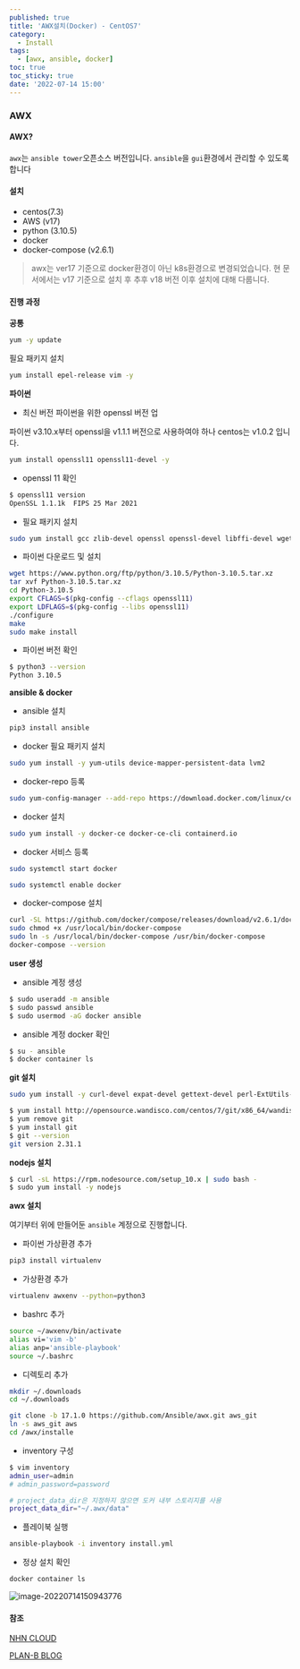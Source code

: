 ```yaml
---
published: true
title: 'AWX설치(Docker) - CentOS7'
category:
  - Install
tags:
  - [awx, ansible, docker]
toc: true
toc_sticky: true
date: '2022-07-14 15:00'
---
```


### AWX

#### AWX?

`awx`는 `ansible tower`오픈소스 버전입니다. `ansible`을 `gui`환경에서 관리할 수 있도록 합니다

#### 설치

- centos(7.3)
- AWS (v17)
- python (3.10.5)
- docker
- docker-compose (v2.6.1)

> awx는 ver17 기준으로 docker환경이 아닌 k8s환경으로 변경되었습니다. 현 문서에서는 v17 기준으로 설치 후 추후 v18 버전 이후 설치에 대해 다룹니다.

#### 진행 과정

**공통**

```bash
yum -y update
```

필요 패키지 설치

```bash
yum install epel-release vim -y
```

**파이썬**

- 최신 버전 파이썬을 위한 openssl 버전 업

파이썬 v3.10.x부터 openssl을 v1.1.1 버전으로 사용하여야 하나 centos는 v1.0.2 입니다.

```bash
yum install openssl11 openssl11-devel -y
```

- openssl 11 확인

```bash
$ openssl11 version
OpenSSL 1.1.1k  FIPS 25 Mar 2021
```

- 필요 패키지 설치

```bash
sudo yum install gcc zlib-devel openssl openssl-devel libffi-devel wget -y
```

- 파이썬 다운로드 및 설치

```bash
wget https://www.python.org/ftp/python/3.10.5/Python-3.10.5.tar.xz
tar xvf Python-3.10.5.tar.xz
cd Python-3.10.5
export CFLAGS=$(pkg-config --cflags openssl11)
export LDFLAGS=$(pkg-config --libs openssl11)
./configure
make
sudo make install
```

- 파이썬 버전 확인

```bash
$ python3 --version
Python 3.10.5
```

**ansible & docker**

- ansible 설치

```bash
pip3 install ansible
```

- docker 필요 패키지 설치

```bash
sudo yum install -y yum-utils device-mapper-persistent-data lvm2
```

- docker-repo 등록

```bash
sudo yum-config-manager --add-repo https://download.docker.com/linux/centos/docker-ce.repo
```

- docker 설치

```bash
sudo yum install -y docker-ce docker-ce-cli containerd.io
```

- docker 서비스 등록

```bash
sudo systemctl start docker
```

```bash
sudo systemctl enable docker
```

- docker-compose 설치

```bash
curl -SL https://github.com/docker/compose/releases/download/v2.6.1/docker-compose-linux-x86_64 -o /usr/local/bin/docker-compose
sudo chmod +x /usr/local/bin/docker-compose
sudo ln -s /usr/local/bin/docker-compose /usr/bin/docker-compose
docker-compose --version
```

**user 생성**

- ansible 계정 생성

```bash
$ sudo useradd -m ansible
$ sudo passwd ansible
$ sudo usermod -aG docker ansible
```

- ansible 계정 docker 확인

```bash
$ su - ansible
$ docker container ls
```

**git 설치**

```bash
sudo yum install -y curl-devel expat-devel gettext-devel perl-ExtUtils-MakeMaker
```

```bash
$ yum install http://opensource.wandisco.com/centos/7/git/x86_64/wandisco-git-release-7-1.noarch.rpm
$ yum remove git
$ yum install git
$ git --version
git version 2.31.1
```

**nodejs 설치**

```bash
$ curl -sL https://rpm.nodesource.com/setup_10.x | sudo bash -
$ sudo yum install -y nodejs
```

**awx 설치**

여기부터 위에 만들어둔 `ansible` 계정으로 진행합니다.

- 파이썬 가상환경 추가

```bash
pip3 install virtualenv
```

- 가상환경 추가

```bash
virtualenv awxenv --python=python3
```

- bashrc 추가

```bash
source ~/awxenv/bin/activate
alias vi='vim -b'
alias anp='ansible-playbook'
source ~/.bashrc
```

- 디렉토리 추가

```bash
mkdir ~/.downloads
cd ~/.downloads
```

```bash
git clone -b 17.1.0 https://github.com/Ansible/awx.git aws_git
ln -s aws_git aws
cd /awx/installe
```

- inventory 구성

```bash
$ vim inventory
admin_user=admin
# admin_password=password

# project_data_dir은 지정하지 않으면 도커 내부 스토리지를 사용
project_data_dir="~/.awx/data"
```

- 플레이북 실행

```bash
ansible-playbook -i inventory install.yml
```

- 정상 설치 확인

```bash
docker container ls
```

![image-20220714150943776](../../assets/images/posts/2022-07-14-post-install-awx/image-20220714150943776.png)

#### 참조

[NHN CLOUD](https://meetup.toast.com/posts/258)

[PLAN-B BLOG](https://lifeplan-b.tistory.com/196)
